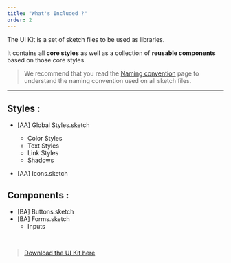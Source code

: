 ```yaml
---
title: "What's Included ?"
order: 2
---
```


The UI Kit is a set of sketch files to be used as libraries.

It contains all **core styles** as well as a collection of **reusable components** based on those core styles.

>We recommend that you read the [Naming convention](/GetStarted/Designers/namingConvention/) page to understand the naming convention used on all sketch files.

***

## Styles :
* [AA] Global Styles.sketch
  * Color Styles
  * Text Styles
  * Link Styles
  * Shadows

* [AA] Icons.sketch


## Components :
* [BA] Buttons.sketch
* [BA] Forms.sketch
  * Inputs

<br />

> [Download the UI Kit here](https://github.com/adeo/design-system--design-files/)
